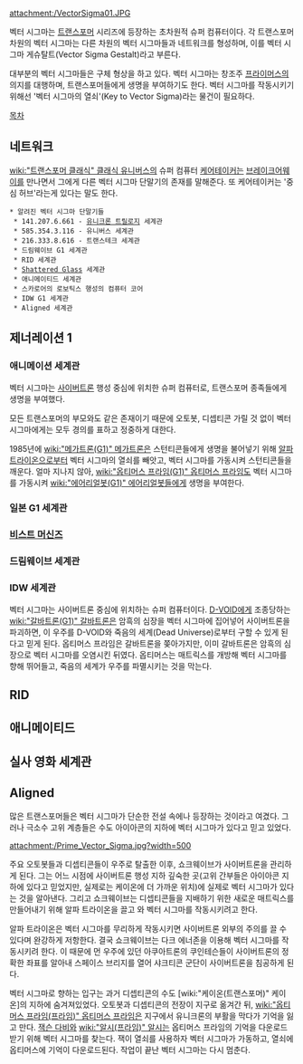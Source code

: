 attachment:/VectorSigma01.JPG

벡터 시그마는 [[트랜스포머]] 시리즈에 등장하는 초차원적 슈퍼 컴퓨터이다. 각 트랜스포머 차원의 벡터 시그마는 다른 차원의 벡터 시그마들과 네트워크를 형성하며, 이를 벡터 시그마 게슈탈트(Vector Sigma Gestalt)라고 부른다.

대부분의 벡터 시그마들은 구체 형상을 하고 있다. 벡터 시그마는 창조주 [[프라이머스]]의 의지를 대행하며, 트랜스포머들에게 생명을 부여하기도 한다. 벡터 시그마를 작동시키기 위해선 '벡터 시그마의 열쇠'(Key to Vector Sigma)라는 물건이 필요하다.

[[목차]]
== 네트워크 ==
[[wiki:"트랜스포머 클래식" 클래식 유니버스]]의 슈퍼 컴퓨터 [[케어테이커]]는 [[브레이크어웨이]]를 만나면서 그에게 다른 벡터 시그마 단말기의 존재를 말해준다. 또 케어테이커는 '중심 허브'라는게 있다는 말도 한다.

 * 알려진 벡터 시그마 단말기들
  * 141.207.6.661 - [[유니크론 트릴로지]] 세계관
  * 585.354.3.116 - 유니버스 세계관 
  * 216.333.8.616 - 트랜스테크 세계관
  * 드림웨이브 G1 세계관
  * RID 세계관
  * [[Shattered Glass]] 세계관
  * 애니메이티드 세계관
  * 스카로어의 로보틱스 행성의 컴퓨터 코어
  * IDW G1 세계관
  * Aligned 세계관

== 제너레이션 1 ==
=== 애니메이션 세계관 ===
벡터 시그마는 [[사이버트론]] 행성 중심에 위치한 슈퍼 컴퓨터로, 트랜스포머 종족들에게 생명을 부여했다.

모든 트랜스포머의 부모와도 같은 존재이기 때문에 오토봇, 디셉티콘 가릴 것 없이 벡터 시그마에게는 모두 경의를 표하고 정중하게 대한다.

1985년에 [[wiki:"메가트론(G1)" 메가트론]]은 스턴티콘들에게 생명을 불어넣기 위해 [[알파 트라이온]]으로부터 벡터 시그마의 열쇠를 빼앗고, 벡터 시그마를 가동시켜 스턴티콘들을 깨운다. 얼마 지나지 않아, [[wiki:"옵티머스 프라임(G1)" 옵티머스 프라임]]도 벡터 시그마를 가동시켜 [[wiki:"에어리얼봇(G1)" 에어리얼봇]]들에게 생명을 부여한다.  

=== 일본 G1 세계관 ===

=== [[비스트 머신즈]] ===

=== 드림웨이브 세계관 ===

=== IDW 세계관 ===
벡터 시그마는 사이버트론 중심에 위치하는 슈퍼 컴퓨터이다. [[D-VOID]]에게 조종당하는 [[wiki:"갈바트론(G1)" 갈바트론]]은 암흑의 심장을 벡터 시그마에 집어넣어 사이버트론을 파괴하면, 이 우주를 D-VOID와 죽음의 세계(Dead Universe)로부터 구할 수 있게 된다고 믿게 된다. 옵티머스 프라임은 갈바트론을 쫒아가지만, 이미 갈바트론은 암흑의 심장으로 벡터 시그마를 오염시킨 뒤였다. 옵티머스는 매트릭스를 개방해 벡터 시그마를 향해 뛰어들고, 죽음의 세계가 우주를 파멸시키는 것을 막는다.

== RID ==

== 애니메이티드 ==

== 실사 영화 세계관 ==

== Aligned ==
많은 트랜스포머들은 벡터 시그마가 단순한 전설 속에나 등장하는 것이라고 여겼다. 그러나 극소수 고위 계층들은 수도 아이아콘의 지하에 벡터 시그마가 있다고 믿고 있었다.

attachment:/Prime_Vector_Sigma.jpg?width=500

주요 오토봇들과 디셉티콘들이 우주로 탈출한 이후, 쇼크웨이브가 사이버트론을 관리하게 된다. 그는 어느 시점에 사이버트론 행성 지하 깊숙한 곳(고위 간부들은 아이아콘 지하에 있다고 믿었지만, 실제로는 케이온에 더 가까운 위치)에 실제로 벡터 시그마가 있다는 것을 알아낸다. 그리고 쇼크웨이브는 디셉티콘들을 지배하기 위한 새로운 매트릭스를 만들어내기 위해 알파 트라이온을 끌고 와 벡터 시그마를 작동시키려고 한다.

알파 트라이온은 벡터 시그마를 무리하게 작동시키면 사이버트론 외부의 주의를 끌 수 있다며 완강하게 저항한다. 결국 쇼크웨이브는 다크 에너존을 이용해 벡터 시그마를 작동시키려 한다. 이 때문에 먼 우주에 있던 아쿠아트론의 쿠인테슨들이 사이버트론의 정확한 좌표를 알아내 스페이스 브리지를 열어 샤크티콘 군단이 사이버트론을 침공하게 된다.

벡터 시그마로 향하는 입구는 과거 디셉티콘의 수도 [wiki:"케이온(트랜스포머)" 케이온]의 지하에 숨겨져있었다. 오토봇과 디셉티콘의 전장이 지구로 옮겨간 뒤, [[wiki:"옵티머스 프라임(프라임)" 옵티머스 프라임]]은 지구에서 유니크론의 부활을 막다가 기억을 잃고 만다. [[잭슨 다비]]와 [[wiki:"알시(프라임)" 알시]]는 옵티머스 프라임의 기억을 다운로드 받기 위해 벡터 시그마를 찾는다. 잭이 열쇠를 사용하자 벡터 시그마가 가동하고, 열쇠에 옵티머스에 기억이 다운로드된다. 작업이 끝난 벡터 시그마는 다시 멈춘다.
